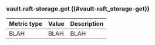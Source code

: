 ### vault.raft-storage.get ((#vault-raft_storage-get))

Metric type | Value | Description
----------- | ----- | -----------
BLAH     | BLAH    | BLAH